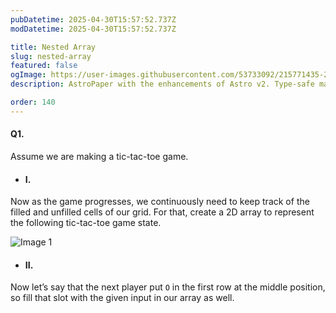 ```yaml
---
pubDatetime: 2025-04-30T15:57:52.737Z
modDatetime: 2025-04-30T15:57:52.737Z

title: Nested Array
slug: nested-array
featured: false
ogImage: https://user-images.githubusercontent.com/53733092/215771435-25408246-2309-4f8b-a781-1f3d93bdf0ec.png
description: AstroPaper with the enhancements of Astro v2. Type-safe markdown contents, bug fixes and better dev experience etc.

order: 140
---
```


#### Q1.

Assume we are making a tic-tac-toe game.

- #### I.
Now as the game progresses, we continuously need to keep track of the filled and unfilled cells of our grid. 
For that, create a 2D array to represent the following tic-tac-toe game state.

![Image 1](@/assets/images/courses/programming/webdev/js/exercises/nested-array/1.png)

- #### II.

Now let’s say that the next player put `O` in the first row at the middle position, so fill that slot with the given input in our array as well.